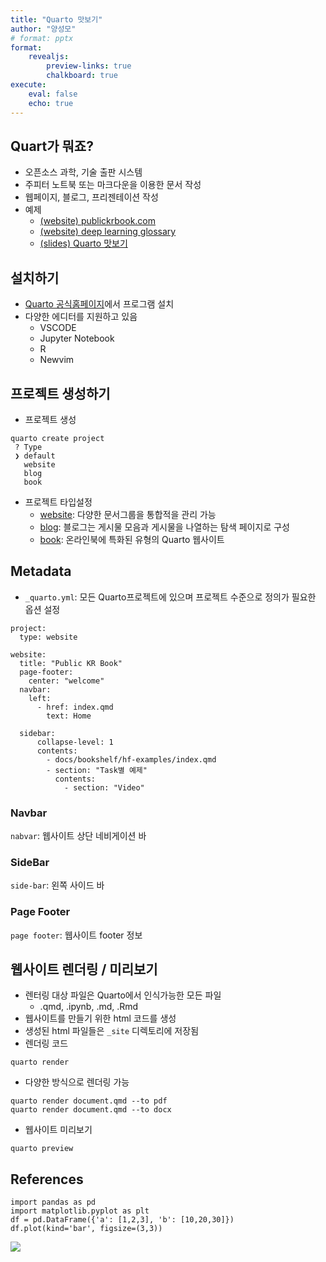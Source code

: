 ```yaml
---
title: "Quarto 맛보기"
author: "양성모"
# format: pptx
format:
    revealjs:
        preview-links: true
        chalkboard: true
execute:
    eval: false
    echo: true
---
```


## Quart가 뭐죠? {.smaller}
- 오픈소스 과학, 기술 출판 시스템
- 주피터 노트북 또는 마크다운을 이용한 문서 작성
- 웹페이지, 블로그, 프리젠테이션 작성
- 예제
  - [(website) publickrbook.com](https://www.publickrbook.com)
  - [(website) deep learning glossary](https://pseudo-lab.github.io/deep-learning-glossary)
  - [(slides) Quarto 맛보기](http://localhost:5360/docs/slideshelf/quarto-introduction/#/title-slide)


## 설치하기 {.smaller}
- [Quarto 공식홈페이지](https://quarto.org/docs/get-started/)에서 프로그램 설치
- 다양한 에디터를 지원하고 있음
  - VSCODE
  - Jupyter Notebook
  - R
  - Newvim

## 프로젝트 생성하기 {.smaller}
- 프로젝트 생성
```code
quarto create project
 ? Type
 ❯ default
   website
   blog
   book
```

- 프로젝트 타입설정
  - [website](https://quarto.org/): 다양한 문서그룹을 통합적을 관리 가능
  - [blog](https://quarto.org/docs/blog/): 블로그는 게시물 모음과 게시물을 나열하는 탐색 페이지로 구성
  - [book](https://kevinheavey.github.io/modern-polars/): 온라인북에 특화된 유형의 Quarto 웹사이트


## Metadata {.smaller}

- `_quarto.yml`: 모든 Quarto프로젝트에 있으며 프로젝트 수준으로 정의가 필요한 옵션 설정
```code
project:
  type: website

website:
  title: "Public KR Book"
  page-footer:
    center: "welcome"
  navbar:
    left:
      - href: index.qmd
        text: Home

  sidebar:
      collapse-level: 1
      contents:
        - docs/bookshelf/hf-examples/index.qmd
        - section: "Task별 예제"
          contents:
            - section: "Video"
```


::: {.panel-tabset}

### Navbar
`nabvar`: 웹사이트 상단 네비게이션 바

### SideBar
`side-bar`: 왼쪽 사이드 바

### Page Footer
`page footer`: 웹사이트 footer 정보
:::


## 웹사이트 렌더링 / 미리보기 {.smaller}
- 렌터링 대상 파일은 Quarto에서 인식가능한 모든 파일
  - .qmd, .ipynb, .md, .Rmd
- 웹사이트를 만들기 위한 html 코드를 생성
- 생성된 html 파일들은 `_site` 디렉토리에 저장됨
- 렌더링 코드
```shell
quarto render
```

- 다양한 방식으로 렌더링 가능
```shell
quarto render document.qmd --to pdf
quarto render document.qmd --to docx
```

- 웹사이트 미리보기
```shell
quarto preview
```




## References
```code
import pandas as pd
import matplotlib.pyplot as plt
df = pd.DataFrame({'a': [1,2,3], 'b': [10,20,30]})
df.plot(kind='bar', figsize=(3,3))
```
![](images/paste-1.png)